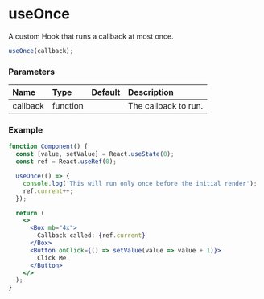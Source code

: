 # useOnce

A custom Hook that runs a callback at most once.

```js
useOnce(callback);
```

### Parameters

| Name | Type | Default | Description |
| :--- | :--- | :------ | :---------- |
| callback | function | | The callback to run. |

### Example

```jsx
function Component() {
  const [value, setValue] = React.useState(0);
  const ref = React.useRef(0);

  useOnce(() => {
    console.log('This will run only once before the initial render');
    ref.current++;
  });

  return (
    <>
      <Box mb="4x">
        Callback called: {ref.current}
      </Box>
      <Button onClick={() => setValue(value => value + 1)}>
        Click Me
      </Button>
    </>
  );
}
```
